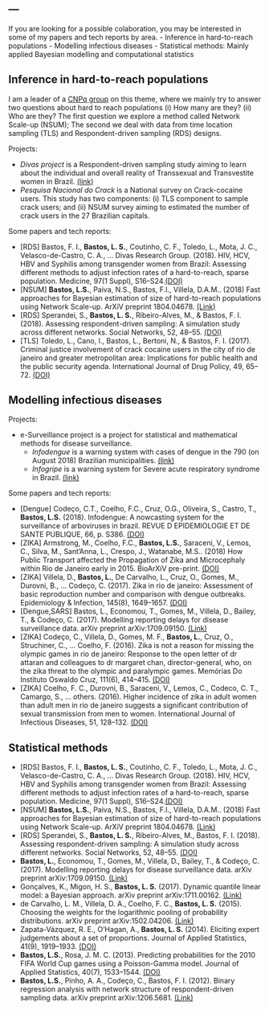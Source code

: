 ---
---

<link rel="stylesheet" href="styles.css" type="text/css">


If you are looking for a possible colaboration, you may be interested in some of my papers and tech reports by area.
- Inference in hard-to-reach populations
- Modelling infectious diseases
- Statistical methods: Mainly applied Bayesian modelling and computational statistics 

## Inference in hard-to-reach populations

I am a leader of a [CNPq group](http://dgp.cnpq.br/dgp/espelhogrupo/9202942352902061) on this theme, where we mainly try to answer two questions about hard to reach populations (i) How many are they? (ii) Who are they? The first question we explore a method called Network Scale-up (NSUM); The second we deal with data from time location sampling (TLS) and Respondent-driven sampling (RDS) designs.

Projects:

- *Divas project* is a Respondent-driven sampling study aiming to learn about the individual and overall reality of Transsexual and Transvestite women in Brazil. [(link)](https://www.nudhes.com/divas)
- *Pesquisa Nacional do Crack* is a National survey on Crack-cocaine users. This study has two components: (i) TLS component to sample crack users; and (ii) NSUM survey aiming to estimated the number of crack users in the 27 Brazilian capitals.

Some papers and tech reports:

- [RDS] Bastos, F. I., **Bastos, L. S.**, Coutinho, C. F., Toledo, L., Mota, J. C., Velasco-de-Castro, C. A., … Divas Research Group. (2018). HIV, HCV, HBV and Syphilis among transgender women from Brazil: Assessing different methods to adjust infection rates of a hard-to-reach, sparse population. Medicine, 97(1 Suppl), S16–S24.[(DOI)](https://doi.org/10.1097/md.0000000000009447) 
- [NSUM] **Bastos, L.S.**, Paiva, N.S., Bastos, F.I., Villela, D.A.M.. (2018) Fast approaches for Bayesian estimation of size of hard-to-reach populations using Network Scale-up. ArXiV preprint 1804.04678. [(Link)](http://arxiv.org/abs/1804.04678)
- [RDS] Sperandei, S., **Bastos, L. S.**, Ribeiro-Alves, M., & Bastos, F. I. (2018). Assessing respondent-driven sampling: A simulation study across different networks. Social Networks, 52, 48–55. [(DOI)](https://doi.org/10.1016/j.socnet.2017.05.004)
- [TLS] Toledo, L., Cano, I., Bastos, L., Bertoni, N., & Bastos, F. I. (2017). Criminal justice involvement of crack cocaine users in the city of rio de janeiro and greater metropolitan area: Implications for public health and the public security agenda. International Journal of Drug Policy, 49, 65–72. [(DOI)](https://doi.org/10.1016/j.drugpo.2017.07.034)

## Modelling infectious diseases 

Projects:

- e-Surveillance project is a project for statistical and mathematical methods for disease surveillance. 
    - *Infodengue* is a warning system with cases of dengue in the 790 (on August 2018) Brazilian municipalities. [(link)](https://info.dengue.mat.br/)
    - *Infogripe* is a warning system for Severe acute respiratory syndrome in Brazil. [(link)](http://info.gripe.fiocruz.br/) 

Some papers and tech reports:

- [Dengue] Codeço, C.T., Coelho, F.C., Cruz, O.G., Oliveira, S., Castro, T., **Bastos, L.S.** (2018). Infodengue: A nowcasting system for the surveillance of arboviruses in brazil. REVUE D EPIDEMIOLOGIE ET DE SANTE PUBLIQUE, 66, p. S386. [(DOI)](https://doi.org/10.1016/j.respe.2018.05.408)
- [ZIKA] Armstrong, M., Coelho, F.C., **Bastos, L.S.**, Saraceni, V., Lemos, C., Silva, M., Sant'Anna, L., Crespo, J., Watanabe, M.S.. (2018) How Public Transport affected the Propagation of Zika and Microcephaly within Rio de Janeiro early in 2015. BioArXiV pre-print.  [(DOI)](https://doi.org/10.1101/345454) 
- [ZIKA] Villela, D., **Bastos, L.**, De Carvalho, L., Cruz, O., Gomes, M., Durovni, B., … Codeço, C. (2017). Zika in rio de janeiro: Assessment of basic reproduction number and comparison with dengue outbreaks. Epidemiology & Infection, 145(8), 1649–1657. [(DOI)](https://doi.org/10.1017/s0950268817000358)
- [Dengue,SARS] Bastos, L., Economou, T., Gomes, M., Villela, D., Bailey, T., & Codeço, C. (2017). Modelling reporting delays for disease surveillance data. arXiv preprint arXiv:1709.09150. [(Link)](http://arxiv.org/abs/1709.09150)
- [ZIKA] Codeço, C., Villela, D., Gomes, M. F., **Bastos, L.**, Cruz, O., Struchiner, C., … Coelho, F. (2016). Zika is not a reason for missing the olympic games in rio de janeiro: Response to the open letter of dr attaran and colleagues to dr margaret chan, director-general, who, on the zika threat to the olympic and paralympic games. Memórias Do Instituto Oswaldo Cruz, 111(6), 414–415. [(DOI)](https://doi.org/10.1590/0074-02760160003)
- [ZIKA] Coelho, F. C., Durovni, B., Saraceni, V., Lemos, C., Codeco, C. T., Camargo, S., … others. (2016). Higher incidence of zika in adult women than adult men in rio de janeiro suggests a significant contribution of sexual transmission from men to women. International Journal of Infectious Diseases, 51, 128–132. [(DOI)](https://doi.org/10.1016/j.ijid.2016.08.023)

## Statistical methods

- [RDS] Bastos, F. I., **Bastos, L. S.**, Coutinho, C. F., Toledo, L., Mota, J. C., Velasco-de-Castro, C. A., … Divas Research Group. (2018). HIV, HCV, HBV and Syphilis among transgender women from Brazil: Assessing different methods to adjust infection rates of a hard-to-reach, sparse population. Medicine, 97(1 Suppl), S16–S24.[(DOI)](https://doi.org/10.1097/md.0000000000009447) 
- [NSUM] **Bastos, L.S.**, Paiva, N.S., Bastos, F.I., Villela, D.A.M.. (2018) Fast approaches for Bayesian estimation of size of hard-to-reach populations using Network Scale-up. ArXiV preprint 1804.04678. [(Link)](http://arxiv.org/abs/1804.04678)
- [RDS] Sperandei, S., **Bastos, L. S.**, Ribeiro-Alves, M., Bastos, F. I. (2018). Assessing respondent-driven sampling: A simulation study across different networks. Social Networks, 52, 48–55. [(DOI)](https://doi.org/10.1016/j.socnet.2017.05.004)
- **Bastos, L.**, Economou, T., Gomes, M., Villela, D., Bailey, T., & Codeço, C. (2017). Modelling reporting delays for disease surveillance data. arXiv preprint arXiv:1709.09150. [(Link)](http://arxiv.org/abs/1709.09150)
- Gonçalves, K., Migon, H. S., **Bastos, L. S.** (2017). Dynamic quantile linear model: a Bayesian approach. arXiv preprint arXiv:1711.00162. [(Link)](http://arxiv.org/abs/1711.00162)
- de Carvalho, L. M., Villela, D. A., Coelho, F. C., **Bastos, L. S.** (2015). Choosing the weights for the logarithmic pooling of probability distributions. arXiv preprint arXiv:1502.04206. [(Link)](http://arxiv.org/abs/1502.04206)
- Zapata-Vázquez, R. E., O'Hagan, A.,  **Bastos, L. S.** (2014). Eliciting expert judgements about a set of proportions. Journal of Applied Statistics, 41(9), 1919–1933. [(DOI)](https://doi.org/10.1080/02664763.2014.898131)
- **Bastos, L.S.**, Rosa, J. M. C. (2013). Predicting probabilities for the 2010 FIFA World Cup games using a Poisson-Gamma model. Journal of Applied Statistics, 40(7), 1533–1544. [(DOI)](https://doi.org/10.1080/02664763.2013.788619)
- **Bastos, L.S.**, Pinho, A. A., Codeço, C., Bastos, F. I. (2012). Binary regression analysis with network structure of respondent-driven sampling data. arXiv preprint arXiv:1206.5681. [(Link)](http://arxiv.org/abs/1206.5681)